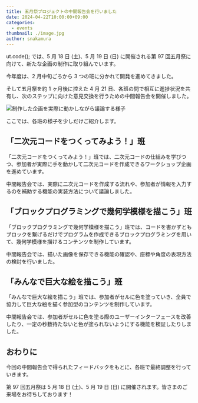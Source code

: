 ```yaml
---
title: 五月祭プロジェクトの中間報告会を行いました
date: 2024-04-22T10:00:00+09:00
categories:
  - events
thumbnail: ./image.jpg
author: snakamura
---
```


ut.code(); では、5 月 18 日 (土)、5 月 19 日 (日) に開催される第 97 回五月祭に向けて、新たな企画の制作に取り組んでいます。

今年度は、2 月中旬ごろから 3 つの班に分かれて開発を進めてきました。

そして五月祭を約 1 ヶ月後に控えた 4 月 21 日、各班の間で相互に進捗状況を共有し、次のステップに向けた意見交換を行うための中間報告会を開催しました。

![制作した企画を実際に動かしながら議論する様子](./discussion.jpg)

ここでは、各班の様子を少しだけご紹介します。

## 「二次元コードをつくってみよう！」班

「二次元コードをつくってみよう！」班では、二次元コードの仕組みを学びつつ、参加者が実際に手を動かして二次元コードを作成できるワークショップ企画を進めています。

中間報告会では、実際に二次元コードを作成する流れや、参加者が情報を入力するのを補助する機能の実装方法について議論しました。

## 「ブロックプログラミングで幾何学模様を描こう」班

「ブロックプログラミングで幾何学模様を描こう」班では、コードを書かずともブロックを繋げるだけでプログラムを作成できるブロックプログラミングを用いて、幾何学模様を描けるコンテンツを制作しています。

中間報告会では、描いた画像を保存できる機能の確認や、座標や角度の表現方法の検討を行いました。

## 「みんなで巨大な絵を描こう」班

「みんなで巨大な絵を描こう」班では、参加者がセルに色を塗っていき、全員で協力して巨大な絵を描く参加型のコンテンツを制作しています。

中間報告会では、参加者がセルに色を塗る際のユーザーインターフェースを改善したり、一定の秒数待たないと色が塗られないようにする機能を検証したりしました。

## おわりに

今回の中間報告会で得られたフィードバックをもとに、各班で最終調整を行っていきます。

第 97 回五月祭は 5 月 18 日 (土)、5 月 19 日 (日) に開催されます。皆さまのご来場をお待ちしております！
